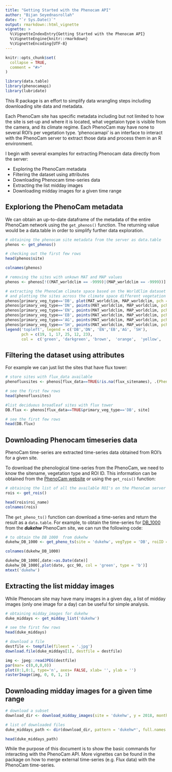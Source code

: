 ```yaml
---
title: "Getting Started with the Phenocam API"
author: "Bijan Seyednasrollah"
date: "`r Sys.Date()`"
output: rmarkdown::html_vignette
vignette: >
  %\VignetteIndexEntry{Getting Started with the Phenocam API}
  %\VignetteEngine{knitr::rmarkdown}
  %\VignetteEncoding{UTF-8}
---
```


```r
knitr::opts_chunk$set(
  collapse = TRUE,
  comment = "#>"
)
```

```r
library(data.table)
library(phenocamapi)
library(lubridate)
```



This R package is an effort to simplify data wrangling steps including downloading site data and metadata.


Each PhenoCam site has specific metadata including but not limited to how the site is set-up and where it is located, what vegetaion type is visible from the camera, and its climate regime. Each PhenoCam may have none to several ROI's per vegetation type. 'phenocamapi' is an interface to interact with the PhenoCam server to extract those data and process them in an R environment.


I begin with several examples for extracting Phenocam data directly from the server:

- Exploring the PhenoCam metadata
- Filtering the dataset using attributes
- Downloading Phenocam time-series data
- Extracting the list midday images
- Downloading midday images for a given time range
 
## Exploriong the PhenoCam metadata
We can obtain an up-to-date dataframe of the metadata of the entire PhenoCam network using the `get_phenos()` function. The returning value would be a data.table in order to simplify further data exploration.

```r

# obtaining the phenocam site metadata from the server as data.table
phenos <- get_phenos()

# checking out the first few rows
head(phenos$site)

colnames(phenos)

# removing the sites with unkown MAT and MAP values
phenos <- phenos[!((MAT_worldclim == -9999)|(MAP_worldclim == -9999))]

# extracting the PhenoCam climate space based on the WorldClim dataset
# and plotting the sites across the climate space different vegetation type as different symbols and colors
phenos[primary_veg_type=='DB', plot(MAT_worldclim, MAP_worldclim, pch = 19, col = 'green', xlim = c(-5, 27), ylim = c(0, 4000))]
phenos[primary_veg_type=='DN', points(MAT_worldclim, MAP_worldclim, pch = 1, col = 'darkgreen')]
phenos[primary_veg_type=='EN', points(MAT_worldclim, MAP_worldclim, pch = 17, col = 'brown')]
phenos[primary_veg_type=='EB', points(MAT_worldclim, MAP_worldclim, pch = 25, col = 'orange')]
phenos[primary_veg_type=='AG', points(MAT_worldclim, MAP_worldclim, pch = 12, col = 'yellow')]
phenos[primary_veg_type=='SH', points(MAT_worldclim, MAP_worldclim, pch = 23, col = 'red')]
legend('topleft', legend = c('DB','DN', 'EN','EB','AG', 'SH'), 
       pch = c(19, 1, 17, 25, 12, 23), 
       col =  c('green', 'darkgreen', 'brown',  'orange',  'yellow',  'red' ))

```


## Filtering the dataset using attributes
For example we can just list the sites that have flux tower:

```r
# store sites with flux_data available
phenofluxsites <- phenos[flux_data==TRUE&!is.na(flux_sitenames), .(PhenoCam=site, Flux=flux_sitenames)]

# see the first few rows
head(phenofluxsites)

#list deciduous broadleaf sites with flux tower
DB.flux <- phenos[flux_data==TRUE&primary_veg_type=='DB', site]

# see the first few rows
head(DB.flux)
```


## Downloading Phenocam timeseries data
PhenoCam time-series are extracted time-series data obtained from ROI's for a given site. 

To download the phenological time-series from the PhenoCam, we need to know the sitename, vegetation type and ROI ID. This information can be obtained from the <a href="https://phenocam.sr.unh.edu/webcam/">PhenoCam website</a> or using the `get_rois()` function:


```r
# obtaining the list of all the available ROI's on the PhenoCam server
rois <- get_rois()

head(rois$roi_name)
colnames(rois)
```


The `get_pheno_ts()` function can download a time-series and return the result as a `data.table`. For example, to obtain the time-series for <a href="https://phenocam.sr.unh.edu/data/archive/dukehw/ROI/dukehw_DB_1000.html">DB_1000</a> from the __*dukehw*__ PhenoCam site, we can run the following code:

```r
# to obtain the DB 1000  from dukehw
dukehw_DB_1000 <- get_pheno_ts(site = 'dukehw', vegType = 'DB', roiID = 1000, type = '3day')

colnames(dukehw_DB_1000)

dukehw_DB_1000[,date:=as.Date(date)]
dukehw_DB_1000[,plot(date, gcc_90, col = 'green', type = 'b')]
mtext('dukehw')
```


## Extracting the list midday images
While Phenocam site may have many images in a given day, a list of midday images (only one image for a day) can be useful for simple analysis.
```r
# obtaining midday_images for dukehw
duke_middays <- get_midday_list('dukehw')

# see the first few rows
head(duke_middays)

# download a file
destfile <- tempfile(fileext = '.jpg')
download.file(duke_middays[1], destfile = destfile)

img <- jpeg::readJPEG(destfile)
par(mar= c(0,0,0,0))
plot(0:1,0:1, type='n', axes= FALSE, xlab= '', ylab = '')
rasterImage(img, 0, 0, 1, 1)

```



## Downloading midday images for a given time range
```r
# download a subset
download_dir <- download_midday_images(site = 'dukehw', y = 2018, months = 4, download_dir = tempdir())

# list of downloaded files
duke_middays_path <- dir(download_dir, pattern = 'dukehw*', full.names = TRUE)

head(duke_middays_path)

```

While the purpose of this document is to show the basic commands for interacting with the PhenoCam API. More vignettes can be found in the package on how to merge external time-series (e.g. Flux data) with the PhenoCam time-series. 

